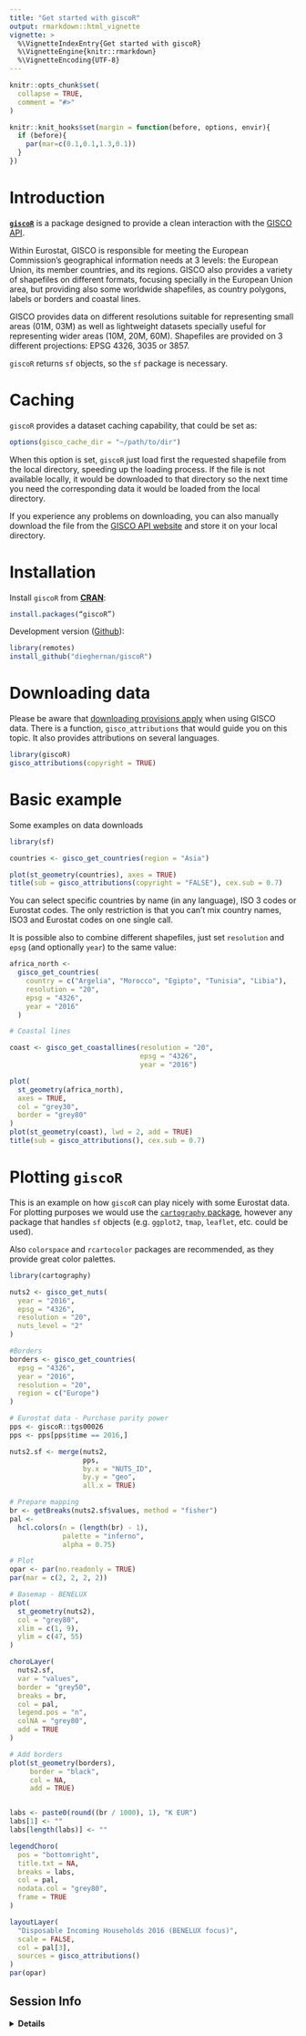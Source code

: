 ```yaml
---
title: "Get started with giscoR"
output: rmarkdown::html_vignette
vignette: >
  %\VignetteIndexEntry{Get started with giscoR}
  %\VignetteEngine{knitr::rmarkdown}
  %\VignetteEncoding{UTF-8}
---
```


```r
knitr::opts_chunk$set(
  collapse = TRUE,
  comment = "#>"
)

knitr::knit_hooks$set(margin = function(before, options, envir){
  if (before){
    par(mar=c(0.1,0.1,1.3,0.1))
  } 
})

```


# Introduction

[**`giscoR`**](https://dieghernan.github.io/giscoR/) is a package designed to provide a clean interaction with the [GISCO API](https://gisco-services.ec.europa.eu/distribution/v2/). 

Within Eurostat, GISCO is responsible for meeting the European Commission's geographical information needs at 3 levels: the European Union, its member countries, and its regions. GISCO also provides a variety of shapefiles on different formats, focusing specially in the European Union area, but providing also some worldwide shapefiles, as country polygons, labels or borders and coastal lines.

GISCO provides data on different resolutions suitable for representing small areas (01M, 03M) as well as lightweight datasets specially useful for representing wider areas (10M, 20M, 60M). Shapefiles are provided on 3 different projections: EPSG 4326, 3035 or 3857. 

`giscoR` returns `sf` objects, so the `sf` package is necessary.

# Caching

`giscoR` provides a dataset caching capability, that could be set as:

```r
options(gisco_cache_dir = "~/path/to/dir")
```

When this option is set, `giscoR` just load first the requested shapefile from the local directory, speeding up the loading process. If the file is not available locally, it would be downloaded to that directory so the next time you need the corresponding data it would be loaded from the local directory. 

If you experience any problems on downloading, you can also manually download the file from the [GISCO API website](https://gisco-services.ec.europa.eu/distribution/v2/) and store it on your local directory.


# Installation

Install `giscoR` from [**CRAN**](https://CRAN.R-project.org/package=giscoR):

``` r
install.packages(“giscoR”)
```

Development version ([Github](https://github.com/dieghernan/giscoR/)):

```r
library(remotes)
install_github("dieghernan/giscoR")
```

# Downloading data

Please be aware that [downloading provisions apply](https://ec.europa.eu/eurostat/web/gisco/geodata) when using GISCO data. There is a function, `gisco_attributions` that would guide you on this topic. It also provides attributions on several languages.

```r
library(giscoR)
gisco_attributions(copyright = TRUE)

```

# Basic example

Some examples on data downloads

```r

library(sf)

countries <- gisco_get_countries(region = "Asia")

plot(st_geometry(countries), axes = TRUE)
title(sub = gisco_attributions(copyright = "FALSE"), cex.sub = 0.7)
```


You can select specific countries by name (in any language), ISO 3 codes or Eurostat codes. The only restriction is that you can't mix country names, ISO3 and Eurostat codes on one single call.

It is possible also to combine different shapefiles, just set `resolution` and `epsg` (and optionally `year`) to the same value:


```r

africa_north <-
  gisco_get_countries(
    country = c("Argelia", "Morocco", "Egipto", "Tunisia", "Libia"),
    resolution = "20",
    epsg = "4326",
    year = "2016"
  )

# Coastal lines

coast <- gisco_get_coastallines(resolution = "20",
                                epsg = "4326",
                                year = "2016")

plot(
  st_geometry(africa_north),
  axes = TRUE,
  col = "grey30",
  border = "grey80"
)
plot(st_geometry(coast), lwd = 2, add = TRUE)
title(sub = gisco_attributions(), cex.sub = 0.7)
```

# Plotting `giscoR`

This is an example on how `giscoR` can play nicely with some Eurostat data. For plotting purposes we would use the [`cartography` package](https://riatelab.github.io/cartography/docs/index.html), however any package that handles `sf` objects (e.g. `ggplot2`, `tmap`, `leaflet`, etc. could be used). 

Also `colorspace` and `rcartocolor` packages are recommended, as they provide great color palettes.

```r


library(cartography)

nuts2 <- gisco_get_nuts(
  year = "2016",
  epsg = "4326",
  resolution = "20",
  nuts_level = "2"
)

#Borders
borders <- gisco_get_countries(
  epsg = "4326",
  year = "2016",
  resolution = "20",
  region = c("Europe")
)

# Eurostat data - Purchase parity power
pps <- giscoR::tgs00026
pps <- pps[pps$time == 2016,]

nuts2.sf <- merge(nuts2,
                  pps,
                  by.x = "NUTS_ID",
                  by.y = "geo",
                  all.x = TRUE)

# Prepare mapping
br <- getBreaks(nuts2.sf$values, method = "fisher")
pal <-
  hcl.colors(n = (length(br) - 1),
             palette = "inferno",
             alpha = 0.75)

# Plot
opar <- par(no.readonly = TRUE)
par(mar = c(2, 2, 2, 2))

# Basemap - BENELUX
plot(
  st_geometry(nuts2),
  col = "grey80",
  xlim = c(1, 9),
  ylim = c(47, 55)
)

choroLayer(
  nuts2.sf,
  var = "values",
  border = "grey50",
  breaks = br,
  col = pal,
  legend.pos = "n",
  colNA = "grey80",
  add = TRUE
)

# Add borders
plot(st_geometry(borders),
     border = "black",
     col = NA,
     add = TRUE)


labs <- paste0(round((br / 1000), 1), "K EUR")
labs[1] <- ""
labs[length(labs)] <- ""

legendChoro(
  pos = "bottomright",
  title.txt = NA,
  breaks = labs,
  col = pal,
  nodata.col = "grey80",
  frame = TRUE
)

layoutLayer(
  "Disposable Incoming Households 2016 (BENELUX focus)",
  scale = FALSE,
  col = pal[3],
  sources = gisco_attributions()
)
par(opar)


```

## Session Info

<details>
  <summary><strong>Details</strong></summary>
  
```r
sessionInfo()
```
</details>
